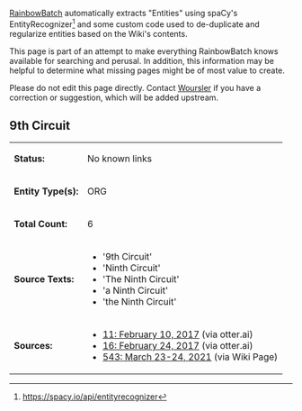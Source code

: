 [[User:RainbowBatch | RainbowBatch]] automatically extracts "Entities" using spaCy's EntityRecognizer<ref>https://spacy.io/api/entityrecognizer</ref> and some custom code used to de-duplicate and regularize entities based on the Wiki's contents.

This page is part of an attempt to make everything RainbowBatch knows available for searching and perusal. In addition, this information may be helpful to determine what missing pages might be of most value to create.

Please do not edit this page directly. Contact [[User:Woursler | Woursler]] if you have a correction or suggestion, which will be added upstream.

==9th Circuit==
{| class="fandom-table"
|'''Status:'''
|No known links
|-
|'''Entity Type(s):'''
|ORG
|-
|'''Total Count:'''
|6
|-
|'''Source Texts:'''
|

*'9th Circuit'
*'Ninth Circuit'
*'The Ninth Circuit'
*'a Ninth Circuit'
*'the Ninth Circuit'

|-
|'''Sources:'''
|

*[[11: February 10, 2017]] (via otter.ai)
*[[16: February 24, 2017]] (via otter.ai)
*[[543: March 23-24, 2021]] (via Wiki Page)

|}
